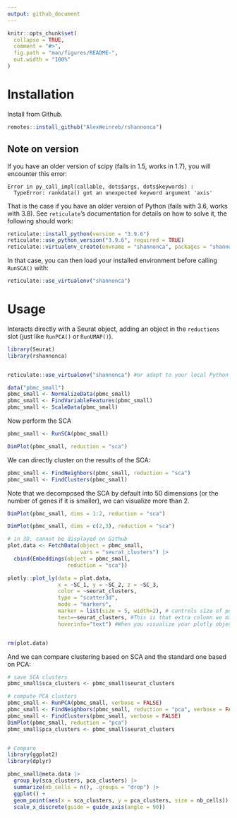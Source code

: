 ```yaml
---
output: github_document
---
```



```r
knitr::opts_chunk$set(
  collapse = TRUE,
  comment = "#>",
  fig.path = "man/figures/README-",
  out.width = "100%"
)
```



# Installation

Install from Github.

```r
remotes::install_github("AlexWeinreb/rshannonca")
```

## Note on version

If you have an older version of scipy (fails in 1.5, works in 1.7), you will encounter this error:

```
Error in py_call_impl(callable, dots$args, dots$keywords) : 
  TypeError: rankdata() got an unexpected keyword argument 'axis'
```

That is the case if you have an older version of Python (fails with 3.6, works with 3.8). See `reticulate`'s documentation for details on how to solve it, the following should work:

```r
reticulate::install_python(version = "3.9.6")
reticulate::use_python_version("3.9.6", required = TRUE)
reticulate::virtualenv_create(envname = "shannonca", packages = "shannonca", version = "3.9.6")
```

In that case, you can then load your installed environment before calling `RunSCA()` with:

```r
reticulate::use_virtualenv("shannonca")
```


# Usage

Interacts directly with a Seurat object, adding an object in the `reductions` slot (just like `RunPCA()` or `RunUMAP()`).

```r
library(Seurat)
library(rshannonca)


reticulate::use_virtualenv("shannonca") #or adapt to your local Python environment

data("pbmc_small")
pbmc_small <- NormalizeData(pbmc_small)
pbmc_small <- FindVariableFeatures(pbmc_small)
pbmc_small <- ScaleData(pbmc_small)

```


Now perform the SCA

```r

pbmc_small <- RunSCA(pbmc_small)

DimPlot(pbmc_small, reduction = "sca")

```

We can directly cluster on the results of the SCA:

```r
pbmc_small <- FindNeighbors(pbmc_small, reduction = "sca")
pbmc_small <- FindClusters(pbmc_small)
```

Note that we decomposed the SCA by default into 50 dimensions (or the number of genes if it is smaller), we can visualize more than 2.

```r

DimPlot(pbmc_small, dims = 1:2, reduction = "sca")

DimPlot(pbmc_small, dims = c(2,3), reduction = "sca")
```


```r
# in 3D, cannot be displayed on Github
plot.data <- FetchData(object = pbmc_small,
                       vars = "seurat_clusters") |>
  cbind(Embeddings(object = pbmc_small,
                   reduction = "sca"))

plotly::plot_ly(data = plot.data, 
                x = ~SC_1, y = ~SC_2, z = ~SC_3, 
                color = ~seurat_clusters,
                type = "scatter3d", 
                mode = "markers", 
                marker = list(size = 5, width=2), # controls size of points
                text=~seurat_clusters, #This is that extra column we made earlier for which we will use for cell ID
                hoverinfo="text") #When you visualize your plotly object, hovering your mouse pointer over a point shows cell names


rm(plot.data)
```

And we can compare clustering based on SCA and the standard one based on PCA:

```r
# save SCA clusters
pbmc_small$sca_clusters <- pbmc_small$seurat_clusters

# compute PCA clusters
pbmc_small <- RunPCA(pbmc_small, verbose = FALSE)
pbmc_small <- FindNeighbors(pbmc_small, reduction = "pca", verbose = FALSE)
pbmc_small <- FindClusters(pbmc_small, verbose = FALSE)
DimPlot(pbmc_small, reduction = "pca")
pbmc_small$pca_clusters <- pbmc_small$seurat_clusters


# Compare
library(ggplot2)
library(dplyr)

pbmc_small@meta.data |>
  group_by(sca_clusters, pca_clusters) |>
  summarize(nb_cells = n(), .groups = "drop") |>
  ggplot() +
  geom_point(aes(x = sca_clusters, y = pca_clusters, size = nb_cells)) +
  scale_x_discrete(guide = guide_axis(angle = 90))
```

